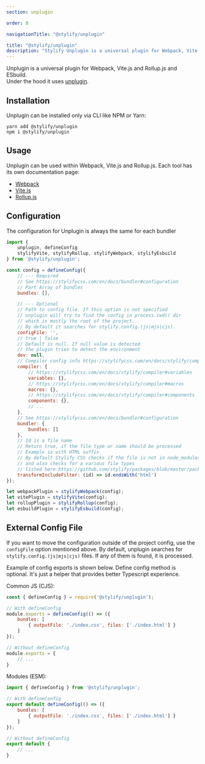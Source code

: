 ```yaml
---
section: unplugin

order: 0

navigationTitle: "@stylify/unplugin"

title: "@stylify/unplugin"
description: "Stylify Unplugin is a universal plugin for Webpack, Vite.js and Rollup.js and ESbuild."
---
```


Unplugin is a universal plugin for Webpack, Vite.js and Rollup.js and ESbuild.<br />
Under the hood it uses [unplugin](https://github.com/unjs/unplugin).

## Installation

Unplugin can be installed only via CLI like NPM or Yarn:
```
yarn add @stylify/unplugin
npm i @stylify/unplugin
```

## Usage

Unplugin can be used within Webpack, Vite.js and Rollup.js.
Each tool has its own documentation page:
- [Webpack](/en/docs/integrations/webpack)
- [Vite.js](/en/docs/integrations/vitejs)
- [Rollup.js](/en/docs/integrations/rollupjs)

## Configuration
The configuration for Unplugin is always the same for each bundler

```javascript
import {
	unplugin, defineConfig
	stylifyVite, stylifyRollup, stylifyWebpack, stylifyEsbuild
} from '@stylify/unplugin';

const config = defineConfig({
	// --- Required
	// See https://stylifycss.com/en/docs/bundler#configuration
	// Part Array of bundles
	bundles: [],

	// --- Optional
	// Path to config file. If this option is not specified
	// unplugin will try to find the config in process.cwd() dir
	// which is mostly the root of the project.
	// By default it searches for stylify.config.(js|mjs|cjs).
	configFile: '',
	// true | false
	// Default is null. If null value is detected
	// the plugin tries to detect the environment
	dev: null,
	// Compiler config info https://stylifycss.com/en/docs/stylify/compiler#configuration
	compiler: {
		// https://stylifycss.com/en/docs/stylify/compiler#variables
		variables: {},
		// https://stylifycss.com/en/docs/stylify/compiler#macros
		macros: {},
		// https://stylifycss.com/en/docs/stylify/compiler#components
		components: {},
		// ...
	},
	// See https://stylifycss.com/en/docs/bundler#configuration
	bundler: {
		bundles: []
	},
	// Id is a file name
	// Return true, if the file type or name should be processed
	// Example is with HTML suffix
	// By default Stylify CSS checks if the file is not in node_modules
	// and also checks for a various file types
	// listed here https://github.com/stylify/packages/blob/master/packages/unplugin/src/index.ts
	transformIncludeFilter: (id) => id.endsWith('html')
});

let webpackPlugin = stylifyWebpack(config);
let vitePlugin = stylifyVite(config);
let rollupPlugin = stylifyRollup(config);
let esbuildPlugin = stylifyEsbuild(config);
```

## External Config File
If you want to move the configuration outside of the project config, use the `configFile` option mentioned above. By default, unplugin searches for `stylify.config.(js|mjs|cjs)` files. If any of them is found, it is processed.

Example of config exports is shown below. Define config method is optional. It's just a helper that provides better Typescript experience.

Common JS (CJS):

```javascript
const { defineConfig } = require('@stylify/unplugin');

// With defineConfig
module.exports = defineConfig(() => ({
	bundles: [
		{ outputFile: './index.css', files: ['./index.html'] }
	]
});

// Without defineConfig
module.exports = {
	// ...
}

```

Modules (ESM):

```javascript
import { defineConfig } from '@stylify/unplugin';

// With defineConfig
export default defineConfig(() => ({
	bundles: [
		{ outputFile: './index.css', files: ['./index.html'] }
	]
});

// Without defineConfig
export default {
	// ...
}
```

<WhereToNext />
